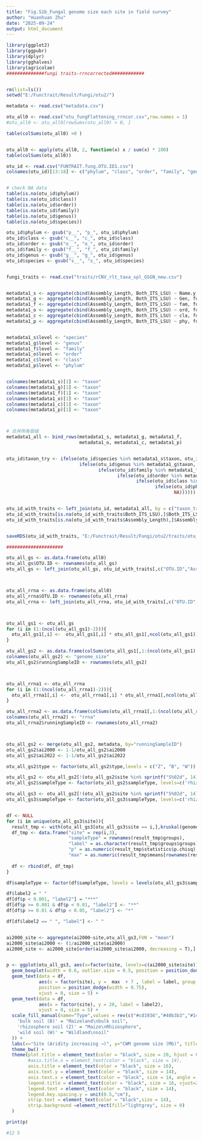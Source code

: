 ```yaml
---
title: "Fig.S1b_Fungal genome size each site in field survey"
author: "Huanhuan Zhu"
date: "2025-09-24"
output: html_document
---
```


```r

library(ggplot2)
library(ggpubr)
library(dplyr)
library(gghalves)
library(agricolae)
##############fungi traits-rrncorrected############


rm(list=ls())
setwd("E:/Functrait/Result/Fungi/otu2/")

metadata <- read.csv("metadata.csv")

otu_all0 <- read.csv("otu_fungFlattening_rrncor.csv",row.names = 1)
#otu_all0 <- otu_all0[rowSums(otu_all0) > 0, ]

table(colSums(otu_all0) >0 )


otu_all0 <- apply(otu_all0, 2, function(x) x / sum(x) * 100)
table(colSums(otu_all0))

otu_id <- read.csv("FUNTRAIT.fung.OTU.ID1.csv")
colnames(otu_id)[13:18] <- c("phylum", "class", "order", "family", "genus", "species")


# check NA data
table(is.na(otu_id$phylum))
table(is.na(otu_id$class))
table(is.na(otu_id$order))
table(is.na(otu_id$family))
table(is.na(otu_id$genus))
table(is.na(otu_id$species))

otu_id$phylum <- gsub("p__", "p_", otu_id$phylum)
otu_id$class <- gsub("c__", "c_", otu_id$class)
otu_id$order <- gsub("o__", "o_", otu_id$order)
otu_id$family <- gsub("f__", "f_", otu_id$family)
otu_id$genus <- gsub("g__", "g_", otu_id$genus)
otu_id$species <- gsub("s__", "s_", otu_id$species)


fungi_traits <- read.csv("traits/rCNV_rlt_taxa_spl_GSGN_new.csv")


metadata1_s <- aggregate(cbind(Assembly_Length, Both_ITS_LSU) ~ Name.y, fungi_traits, FUN = "mean")
metadata1_g <- aggregate(cbind(Assembly_Length, Both_ITS_LSU) ~ Gen, fungi_traits, FUN = "mean")
metadata1_f <- aggregate(cbind(Assembly_Length, Both_ITS_LSU) ~ fam, fungi_traits, FUN = "mean")
metadata1_o <- aggregate(cbind(Assembly_Length, Both_ITS_LSU) ~ ord, fungi_traits, FUN = "mean")
metadata1_c <- aggregate(cbind(Assembly_Length, Both_ITS_LSU) ~ cla, fungi_traits, FUN = "mean")
metadata1_p <- aggregate(cbind(Assembly_Length, Both_ITS_LSU) ~ phy, fungi_traits, FUN = "mean")


metadata1_s$level <- "species"
metadata1_g$level <- "genus"
metadata1_f$level <- "family"
metadata1_o$level <- "order"
metadata1_c$level <- "class"
metadata1_p$level <- "phylum"


colnames(metadata1_s)[1] <- "taxon"
colnames(metadata1_g)[1] <- "taxon"
colnames(metadata1_f)[1] <- "taxon"
colnames(metadata1_o)[1] <- "taxon"
colnames(metadata1_c)[1] <- "taxon"
colnames(metadata1_p)[1] <- "taxon"



# 合并所有层级
metadata1_all <- bind_rows(metadata1_s, metadata1_g, metadata1_f,
                           metadata1_o, metadata1_c, metadata1_p)


otu_id$taxon_try <- ifelse(otu_id$species %in% metadata1_s$taxon, otu_id$species,
                           ifelse(otu_id$genus %in% metadata1_g$taxon, otu_id$genus,
                                  ifelse(otu_id$family %in% metadata1_f$taxon, otu_id$family,
                                         ifelse(otu_id$order %in% metadata1_o$taxon, otu_id$order,
                                                ifelse(otu_id$class %in% metadata1_c$taxon, otu_id$class,
                                                       ifelse(otu_id$phylum %in% metadata1_p$taxon, otu_id$phylum,
                                                              NA))))))


otu_id_with_traits <- left_join(otu_id, metadata1_all, by = c("taxon_try" = "taxon"))
otu_id_with_traits[is.na(otu_id_with_traits$Both_ITS_LSU),]$Both_ITS_LSU = mean(fungi_traits[!is.na(fungi_traits$Both_ITS_LSU),]$Both_ITS_LSU)
otu_id_with_traits[is.na(otu_id_with_traits$Assembly_Length),]$Assembly_Length = mean(fungi_traits[!is.na(fungi_traits$Assembly_Length),]$Assembly_Length)


saveRDS(otu_id_with_traits, "E:/Functrait/Result/Fungi/otu2/traits/otu_id_with_traits.rds")

#####################

otu_all_gs <- as.data.frame(otu_all0)
otu_all_gs$OTU.ID <- rownames(otu_all_gs)
otu_all_gs <- left_join(otu_all_gs, otu_id_with_traits[,c("OTU.ID","Assembly_Length")], by="OTU.ID")



otu_all_rrna <- as.data.frame(otu_all0)
otu_all_rrna$OTU.ID <- rownames(otu_all_rrna)
otu_all_rrna <- left_join(otu_all_rrna, otu_id_with_traits[,c("OTU.ID","Both_ITS_LSU")], by="OTU.ID")



otu_all_gs1 <- otu_all_gs
for (i in (1:(ncol(otu_all_gs1)-2))){
  otu_all_gs1[,i] <-  otu_all_gs1[,i] * otu_all_gs1[,ncol(otu_all_gs1)]/100000000
}

otu_all_gs2 <- as.data.frame(colSums(otu_all_gs1[,1:(ncol(otu_all_gs1) -2)]))
colnames(otu_all_gs2) <- "genome_size"
otu_all_gs2$runningSampleID <- rownames(otu_all_gs2)



otu_all_rrna1 <- otu_all_rrna
for (i in (1:(ncol(otu_all_rrna1)-2))){
  otu_all_rrna1[,i] <-  otu_all_rrna1[,i] * otu_all_rrna1[,ncol(otu_all_rrna1)]/100
}

otu_all_rrna2 <- as.data.frame(colSums(otu_all_rrna1[,1:(ncol(otu_all_rrna1) -2)]))
colnames(otu_all_rrna2) <- "rrna"
otu_all_rrna2$runningSampleID <- rownames(otu_all_rrna2)



otu_all_gs2 <- merge(otu_all_gs2, metadata, by="runningSampleID")
otu_all_gs2$ai2000 <- 1-1/otu_all_gs2$ai2000
otu_all_gs2$ai2022 <- 1-1/otu_all_gs2$ai2022

otu_all_gs2$type <- factor(otu_all_gs2$type,levels = c("Z", "B", "W"))

otu_all_gs2 <- otu_all_gs2[!(otu_all_gs2$site %in% sprintf("S%02d", 14)) ,]
otu_all_gs2$sampleType <- factor(otu_all_gs2$sampleType, levels=c('rhizosphere soil (Z)', 'bulk soil (B)', 'wild soil (W)'))

otu_all_gs3 <- otu_all_gs2[!(otu_all_gs2$site %in% sprintf("S%02d", 14)) ,]
otu_all_gs3$sampleType <- factor(otu_all_gs3$sampleType, levels=c('rhizosphere soil (Z)', 'bulk soil (B)', 'wild soil (W)'))


df <- NULL
for (i in unique(otu_all_gs3$site)){
  result_tmp <- with(otu_all_gs3[otu_all_gs3$site == i,],kruskal(genome_size,sampleType,group=TRUE))
  df_tmp <- data.frame("site" = rep(i,3), 
                       "sampleType" = rownames(result_tmp$groups), 
                       "label" = as.character(result_tmp$groups$groups),
                       "p" = as.numeric(result_tmp$statistics$p.chisq),
                       "max" = as.numeric(result_tmp$means[rownames(result_tmp$groups),]$Max))
  
  df <- rbind(df, df_tmp)
}

df$sampleType <- factor(df$sampleType, levels = levels(otu_all_gs3$sampleType))

df$label2 = " "
df[df$p < 0.001, "label2"] = "***"
df[df$p >= 0.001 & df$p < 0.01, "label2"] <- "**"
df[df$p >= 0.01 & df$p < 0.05, "label2"] <- "*"

df[df$label2 == " ", "label"] <- " "


ai2000_site <- aggregate(ai2000~site,otu_all_gs3,FUN = "mean")
ai2000_site$ai2000 <- (1/ai2000_site$ai2000)
ai2000_site <- ai2000_site[order(ai2000_site$ai2000, decreasing = T),]


p <- ggplot(otu_all_gs3, aes(x=factor(site, levels=c(ai2000_site$site)), y=genome_size, fill = sampleType)) +
  geom_boxplot(width = 0.6, outlier.size = 0.5, position = position_dodge(width = 0.75)) +
  geom_text(data = df,
            aes(x = factor(site), y =  max  + 7 , label = label, group = sampleType),
            position = position_dodge(width = 0.75),
            vjust = 0, size = 5) +
  geom_text(data = df,
            aes(x = factor(site), y = 20, label = label2),
            vjust = 0, size = 5) +
  scale_fill_manual(name="Type",values = rev(c("#cd1936","#40b3b3","#1445f8")),labels =c(
    'bulk soil (B)' = "Maizeland\nbulk soil",
    'rhizosphere soil (Z)' = "Maize\nRhizosphere",
    'wild soil (W)' = "Wildland\nsoil"
  )) +
  labs(x="Site (Aridity increasing →)", y="CWM genome size (Mb)", title="Fungi") +
  theme_bw() +
  theme(plot.title = element_text(color = "black", size = 20, hjust = 0.5),
        #axis.title.x = element_text(color = "black", size = 14), 
        axis.title = element_text(color = "black", size = 16), 
        axis.text.y = element_text(color = "black", size = 14),
        axis.text.x = element_text(color = "black", size = 14, angle = 45, hjust = 1),
        legend.title = element_text(color = "black", size = 16, vjust=2),
        legend.text = element_text(color = "black", size = 14),
        legend.key.spacing.y = unit(0.5,"cm"),
        strip.text = element_text(color = "black",size = 14),
        strip.background =element_rect(fill="lightgrey", size = 0)
  )

print(p)

#12 5
```
